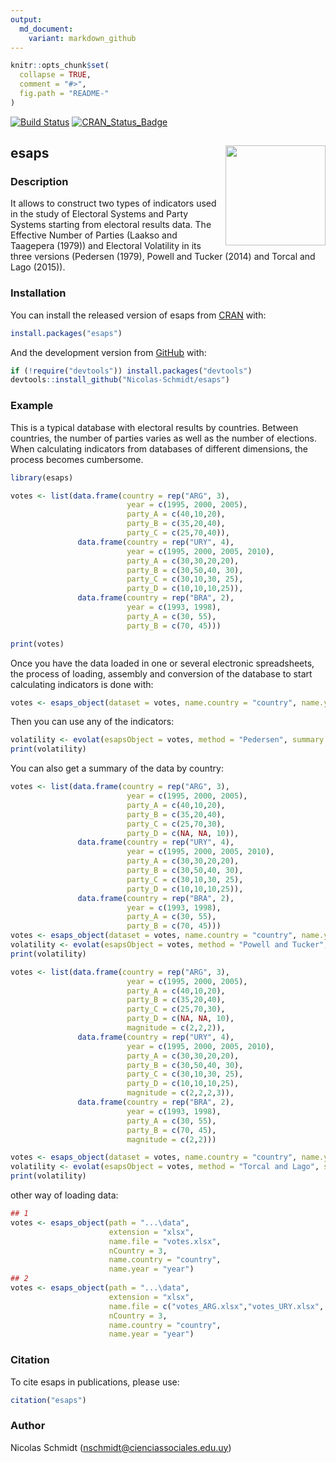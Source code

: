 ```yaml
---
output:
  md_document:
    variant: markdown_github
---
```


<!-- README.md is generated from README.Rmd. Please edit that file -->

```r
knitr::opts_chunk$set(
  collapse = TRUE,
  comment = "#>",
  fig.path = "README-"
)
```

[![Build Status](https://travis-ci.org/Nicolas-Schmidt/esaps.svg?branch=master)](https://travis-ci.org/Nicolas-Schmidt/esaps) [![CRAN_Status_Badge](https://www.r-pkg.org/badges/version/esaps)](https://cran.r-project.org/package=esaps)

## esaps <img src="logo.png" style="margin-left:10px;margin-bottom:5px;" width="160" align="right"></a>

### Description

It allows to construct two types of indicators used in the study of Electoral Systems and Party Systems starting from electoral results data. The Effective Number of Parties (Laakso and Taagepera (1979)) and Electoral Volatility in its three versions (Pedersen (1979), Powell and Tucker (2014) and Torcal and Lago (2015)).

### Installation

You can install the released version of esaps from [CRAN](https://cran.r-project.org/) with:

```r
install.packages("esaps")
```

And the development version from [GitHub](https://cran.r-project.org/) with:

```r
if (!require("devtools")) install.packages("devtools")
devtools::install_github("Nicolas-Schmidt/esaps")
```


### Example

This is a typical database with electoral results by countries. Between countries, the number of parties varies as well as the number of elections. When calculating indicators from databases of different dimensions, the process becomes cumbersome. 

```r
library(esaps)

votes <- list(data.frame(country = rep("ARG", 3),
                          year = c(1995, 2000, 2005),
                          party_A = c(40,10,20),
                          party_B = c(35,20,40),
                          party_C = c(25,70,40)),
               data.frame(country = rep("URY", 4),
                          year = c(1995, 2000, 2005, 2010),
                          party_A = c(30,30,20,20),
                          party_B = c(30,50,40, 30),
                          party_C = c(30,10,30, 25),
                          party_D = c(10,10,10,25)),
               data.frame(country = rep("BRA", 2),
                          year = c(1993, 1998),
                          party_A = c(30, 55),
                          party_B = c(70, 45)))

print(votes)

```


Once you have the data loaded in one or several electronic spreadsheets, the process of loading, assembly and conversion of the database to start calculating indicators is done with:

```r
votes <- esaps_object(dataset = votes, name.country = "country", name.year = "year")
```

Then you can use any of the indicators:

```r
volatility <- evolat(esapsObject = votes, method = "Pedersen", summary = FALSE)
print(volatility)
```

You can also get a summary of the data by country:

```r
votes <- list(data.frame(country = rep("ARG", 3),
                          year = c(1995, 2000, 2005),
                          party_A = c(40,10,20),
                          party_B = c(35,20,40),
                          party_C = c(25,70,30),
                          party_D = c(NA, NA, 10)),        
               data.frame(country = rep("URY", 4),
                          year = c(1995, 2000, 2005, 2010),
                          party_A = c(30,30,20,20),
                          party_B = c(30,50,40, 30),
                          party_C = c(30,10,30, 25),
                          party_D = c(10,10,10,25)),
               data.frame(country = rep("BRA", 2),
                          year = c(1993, 1998),
                          party_A = c(30, 55),
                          party_B = c(70, 45)))
votes <- esaps_object(dataset = votes, name.country = "country", name.year = "year")
volatility <- evolat(esapsObject = votes, method = "Powell and Tucker", summary = TRUE)
print(volatility)

votes <- list(data.frame(country = rep("ARG", 3),
                          year = c(1995, 2000, 2005),
                          party_A = c(40,10,20),
                          party_B = c(35,20,40),
                          party_C = c(25,70,30),
                          party_D = c(NA, NA, 10),
                          magnitude = c(2,2,2)),        
               data.frame(country = rep("URY", 4),
                          year = c(1995, 2000, 2005, 2010),
                          party_A = c(30,30,20,20),
                          party_B = c(30,50,40, 30),
                          party_C = c(30,10,30, 25),
                          party_D = c(10,10,10,25),
                          magnitude = c(2,2,2,3)),
               data.frame(country = rep("BRA", 2),
                          year = c(1993, 1998),
                          party_A = c(30, 55),
                          party_B = c(70, 45),
                          magnitude = c(2,2)))

votes <- esaps_object(dataset = votes, name.country = "country", name.year = "year", name.M = "magnitude")
volatility <- evolat(esapsObject = votes, method = "Torcal and Lago", summary = TRUE)
print(volatility)

```

other way of loading data:

```r
## 1
votes <- esaps_object(path = "...\data",
                      extension = "xlsx",
                      name.file = "votes.xlsx",
                      nCountry = 3, 
                      name.country = "country", 
                      name.year = "year")
## 2
votes <- esaps_object(path = "...\data",
                      extension = "xlsx",
                      name.file = c("votes_ARG.xlsx","votes_URY.xlsx", "votes_BRA.xlsx")
                      nCountry = 3, 
                      name.country = "country", 
                      name.year = "year")

```








### Citation

To cite esaps in publications, please use:

```r
citation("esaps")
```

### Author

Nicolas Schmidt (<nschmidt@cienciassociales.edu.uy>)



